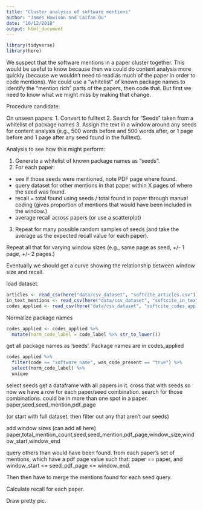 ```yaml
---
title: "Cluster analysis of software mentions"
author: "James Howison and Caifan Du"
date: "10/12/2018"
output: html_document
---
```


```r
library(tidyverse)
library(here)
```


We suspect that the software mentions in a paper cluster together.  This would be useful to know because then we could do content analysis more quickly (because we wouldn't need to read as much of the paper in order to code mentions). We could use a "whitelist" of known package names to identify the "mention rich" parts of the papers, then code that.  But first we need to know what we might miss by making that change.

Procedure candidate:

On unseen papers:
1. Convert to fulltext
2. Search for "Seeds" taken from a whitelist of package names
3. Assign the text in a window around any seeds for content analysis (e.g., 500 words before and 500 words after, or 1 page before and 1 page after any seed found in the fulltext).

Analysis to see how this might perform:

1. Generate a whitelist of known package names as "seeds".
2. For each paper:
  - see if those seeds were mentioned, note PDF page where found.
  - query dataset for other mentions in that paper within X pages of where the seed was found.
  - recall = total found using seeds / total found in paper through manual coding (gives proportion of mentions that would have been included in the window.)
  - average recall across papers (or use a scatterplot)
3. Repeat for many possible random samples of seeds (and take the average as the expected recall value for each paper).

Repeat all that for varying window sizes (e.g., same page as seed, +/- 1 page, +/- 2 pages.)

Eventually we should get a curve showing the relationship between window size and recall.

load dataset.
```r
articles <- read_csv(here("data/csv_dataset", "softcite_articles.csv"))
in_text_mentions <- read_csv(here("data/csv_dataset", "softcite_in_text_mentions.csv"))
codes_applied <- read_csv(here("data/csv_dataset", "softcite_codes_applied.csv"))
```

Normalize package names
```r
codes_applied <- codes_applied %>% 
  mutate(norm_code_label = code_label %>% str_to_lower())
```


get all package names as 'seeds'.
Package names are in codes_applied
```r
codes_applied %>% 
  filter(code == "software_name", was_code_present == "true") %>% 
  select(norm_code_label) %>% 
  unique
```

select seeds
get a dataframe with all papers in it.
cross that with seeds so now we have a row for each paper/seed combination.
search for those combinations.  could be in more than one spot in a paper.
paper,seed,seed_mention,pdf_page

(or start with full dataset, then filter out any that aren't our seeds)

add window sizes (can add all here)
paper,total_mention_count,seed,seed_mention,pdf_page,window_size,window_start,window_end

query others than would have been found. from each paper's set of mentions, which have a pdf page value such that: paper == paper, and window_start <= seed_pdf_page <= window_end. 

Then then have to merge the mentions found for each seed query.

Calculate recall for each paper.

Draw pretty pic.



